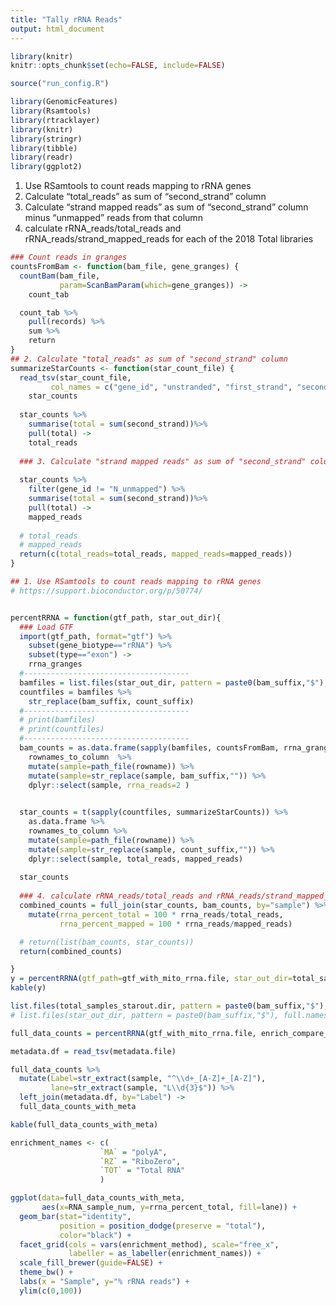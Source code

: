 ```yaml
---
title: "Tally rRNA Reads"
output: html_document
---
```


```r
library(knitr)
knitr::opts_chunk$set(echo=FALSE, include=FALSE)
```

```r
source("run_config.R")

library(GenomicFeatures)
library(Rsamtools)
library(rtracklayer)
library(knitr)
library(stringr)
library(tibble)
library(readr)
library(ggplot2)
```


1. Use RSamtools to count reads mapping to rRNA genes
2. Calculate "total_reads" as sum of "second_strand" column
3. Calculate "strand mapped reads" as sum of "second_strand" column minus "unmapped" reads from that column
4. calculate rRNA_reads/total_reads and rRNA_reads/strand_mapped_reads for each of the 2018 Total libraries

```r
### Count reads in granges
countsFromBam <- function(bam_file, gene_granges) {
  countBam(bam_file,
           param=ScanBamParam(which=gene_granges)) ->
    count_tab

  count_tab %>%
    pull(records) %>%
    sum %>%
    return
}
## 2. Calculate "total_reads" as sum of "second_strand" column
summarizeStarCounts <- function(star_count_file) {
  read_tsv(star_count_file, 
         col_names = c("gene_id", "unstranded", "first_strand", "second_strand")) ->
    star_counts
  
  star_counts %>%
    summarise(total = sum(second_strand))%>%
    pull(total) ->
    total_reads
  
  ### 3. Calculate "strand mapped reads" as sum of "second_strand" column minus "unmapped" reads from that column
  
  star_counts %>%
    filter(gene_id != "N_unmapped") %>%
    summarise(total = sum(second_strand))%>%
    pull(total) ->
    mapped_reads
  
  # total_reads
  # mapped_reads
  return(c(total_reads=total_reads, mapped_reads=mapped_reads))
}

## 1. Use RSamtools to count reads mapping to rRNA genes
# https://support.bioconductor.org/p/50774/


percentRRNA = function(gtf_path, star_out_dir){
  ### Load GTF
  import(gtf_path, format="gtf") %>%
    subset(gene_biotype=="rRNA") %>%
    subset(type=="exon") ->
    rrna_granges
  #-------------------------------------
  bamfiles = list.files(star_out_dir, pattern = paste0(bam_suffix,"$"), full.names = TRUE)
  countfiles = bamfiles %>%
    str_replace(bam_suffix, count_suffix)
  #-------------------------------------
  # print(bamfiles)
  # print(countfiles)
  #-------------------------------------
  bam_counts = as.data.frame(sapply(bamfiles, countsFromBam, rrna_granges)) %>%
    rownames_to_column  %>%
    mutate(sample=path_file(rowname)) %>%
    mutate(sample=str_replace(sample, bam_suffix,"")) %>%
    dplyr::select(sample, rrna_reads=2 )

  
  star_counts = t(sapply(countfiles, summarizeStarCounts)) %>%
    as.data.frame %>%
    rownames_to_column %>%
    mutate(sample=path_file(rowname)) %>%
    mutate(sample=str_replace(sample, count_suffix,"")) %>%
    dplyr::select(sample, total_reads, mapped_reads)
  
  star_counts
  
  ### 4. calculate rRNA_reads/total_reads and rRNA_reads/strand_mapped_reads for each of the 2018 Total libraries
  combined_counts = full_join(star_counts, bam_counts, by="sample") %>%
    mutate(rrna_percent_total = 100 * rrna_reads/total_reads,
           rrna_percent_mapped = 100 * rrna_reads/mapped_reads)

  # return(list(bam_counts, star_counts))
  return(combined_counts)

}
y = percentRRNA(gtf_path=gtf_with_mito_rrna.file, star_out_dir=total_samples_starout.dir)
kable(y)
```


```r
list.files(total_samples_starout.dir, pattern = paste0(bam_suffix,"$"), full.names = TRUE)
# list.files(star_out_dir, pattern = paste0(bam_suffix,"$"), full.names = TRUE)
```



```r
full_data_counts = percentRRNA(gtf_with_mito_rrna.file, enrich_compare_starout.dir)
```


```r
metadata.df = read_tsv(metadata.file)

full_data_counts %>%
  mutate(Label=str_extract(sample, "^\\d+_[A-Z]+_[A-Z]"), 
         lane=str_extract(sample, "L\\d{3}$")) %>%
  left_join(metadata.df, by="Label") ->
  full_data_counts_with_meta

kable(full_data_counts_with_meta)
```

```r
enrichment_names <- c(
                    `MA` = "polyA",
                    `RZ` = "RiboZero",
                    `TOT` = "Total RNA"
                    )

ggplot(data=full_data_counts_with_meta, 
       aes(x=RNA_sample_num, y=rrna_percent_total, fill=lane)) +
  geom_bar(stat="identity", 
           position = position_dodge(preserve = "total"),
           color="black") +
  facet_grid(cols = vars(enrichment_method), scale="free_x",
             labeller = as_labeller(enrichment_names)) +
  scale_fill_brewer(guide=FALSE) +
  theme_bw() +
  labs(x = "Sample", y="% rRNA reads") +
  ylim(c(0,100))

```


